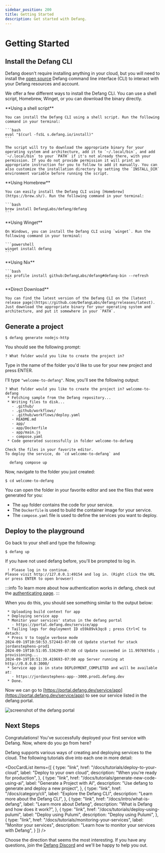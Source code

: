 ```yaml
---
sidebar_position: 200
title: Getting Started
description: Get started with Defang.
---
```



# Getting Started

## Install the Defang CLI

Defang doesn't require installing anything in your cloud, but you will need to install the [open source](https://github.com/DefangLabs/defang) Defang command line interface (CLI) to interact with your Defang resources and account.

We offer a few different ways to install the Defang CLI. You can use a shell script, Homebrew, Winget, or you can download the binary directly.


<Tabs>
  <TabItem value="bash" label="Shell">
    **Using a shell script**

    You can install the Defang CLI using a shell script. Run the following command in your terminal:

    ```bash
    eval "$(curl -fsSL s.defang.io/install)"
    ```

    The script will try to download the appropriate binary for your operating system and architecture, add it to `~/.local/bin`, and add `~/.local/bin` to your `PATH` if it's not already there, with your permission. If you do not provide permission it will print an appropriate instruction for you to follow to add it manually. You can also customize the installation directory by setting the `INSTALL_DIR` environment variable before running the script.
  </TabItem>
  <TabItem value="homebrew" label="Homebrew" default>
    **Using Homebrew**

    You can easily install the Defang CLI using [Homebrew](https://brew.sh/). Run the following command in your terminal:

    ```bash
    brew install DefangLabs/defang/defang
    ```
  </TabItem>
  <TabItem value="winget" label="Winget">
    **Using Winget**

    On Windows, you can install the Defang CLI using `winget`. Run the following command in your terminal:

    ```powershell
    winget install defang
    ```
  </TabItem>
  <TabItem value="nix" label="Nix">
    **Using Nix**

    ```bash
    nix profile install github:DefangLabs/defang#defang-bin --refresh
    ```
  </TabItem>
  <TabItem value="direct" label="Direct Download">
    **Direct Download**

    You can find the latest version of the Defang CLI on the [latest release page](https://github.com/DefangLabs/defang/releases/latest). Just download the appropriate binary for your operating system and architecture, and put it somewhere in your `PATH`.
  </TabItem>
</Tabs>

## Generate a project

```
$ defang generate nodejs-http
```

You should see the following prompt:
```
? What folder would you like to create the project in?
```
Type in the name of the folder you'd like to use for your new project and press ENTER.

I'll type `"welcome-to-defang"`. Now, you'll see the following output:

```
? What folder would you like to create the project in? welcome-to-defang
 * Fetching sample from the Defang repository...
 * Writing files to disk...
   - .github/
   - .github/workflows/
   - .github/workflows/deploy.yaml
   - README.md
   - app/
   - app/Dockerfile
   - app/main.js
   - compose.yaml
 * Code generated successfully in folder welcome-to-defang

Check the files in your favorite editor.
To deploy the service, do `cd welcome-to-defang` and

  defang compose up
```

Now, navigate to the folder you just created:

```
$ cd welcome-to-defang
```

You can open the folder in your favorite editor and see the files that were generated for you:
* The `app` folder contains the code for your service.
* The `Dockerfile` is used to build the container image for your service.
* The `compose.yaml` file is used to define the services you want to deploy.

## Deploy to the playground

Go back to your shell and type the following:

```
$ defang up
```

If you have not used defang before, you'll be prompted to log in.

```
 ! Please log in to continue.
Please visit http://127.0.0.1:49154 and log in. (Right click the URL or press ENTER to open browser)
```

:::info
To learn more about how authentication works in defang, check out the [authenticating page](/docs/concepts/authentication).
:::

When you do this, you should see something similar to the output below:

```
 * Uploading build context for app
 * Deploying service app
 * Monitor your services' status in the defang portal
   - https://portal.defang.dev/service/app
 * Tailing logs for deployment ID o59k89vk3qc8 ; press Ctrl+C to detach:
 * Press V to toggle verbose mode
2024-09-19T10:50:53.572443-07:00 cd Update started for stack jordanstephens-prod1
2024-09-19T10:51:05.536299-07:00 cd Update succeeded in 11.99769745s ; provisioning...
2024-09-19T10:51:39.419693-07:00 app Server running at http://0.0.0.0:3000/
 * Service app is in state DEPLOYMENT_COMPLETED and will be available at:
   - https://jordanstephens-app--3000.prod1.defang.dev
 * Done.
```

Now we can go to [https://portal.defang.dev/service/app](https://portal.defang.dev/service/app) to see our service listed in the defang portal.

![screenshot of the defang portal](/img/getting-started-portal.png)

## Next Steps

Congratulations! You've successfully deployed your first service with Defang. Now, where do you go from here?

Defang supports various ways of creating and deploying services to the cloud. The following tutorials dive into each one in more detail:

<DocCardList
  items={[
    {
        type: "link",
        href: "/docs/tutorials/deploy-to-your-cloud",
        label: "Deploy to your own cloud",
        description: "When you're ready for production",
    },
    {
        type: "link",
        href: "/docs/tutorials/generate-new-code-using-ai",
        label: "Generate a Project with AI",
        description: "Use defang to generate and deploy a new project",
    },
    {
        type: "link",
        href: "/docs/category/cli",
        label: "Explore the Defang CLI",
        description: "Learn more about the Defang CLI",
    },
    {
        type: "link",
        href: "/docs/intro/what-is-defang",
        label: "Learn more about Defang",
        description: "What is Defang and how does it work?",
    },
    {
        type: "link",
        href: "/docs/tutorials/deploy-using-pulumi",
        label: "Deploy using Pulumi",
        description: "Deploy using Pulumi",
    },
    {
        type: "link",
        href: "/docs/tutorials/monitoring-your-services",
        label: "Monitor your services",
        description: "Learn how to monitor your services with Defang",
    }
  ]}
/>

Choose the direction that seems the most interesting. If you have any questions, join the [Defang Discord](https://discord.gg/defang) and we'll be happy to help you out.
